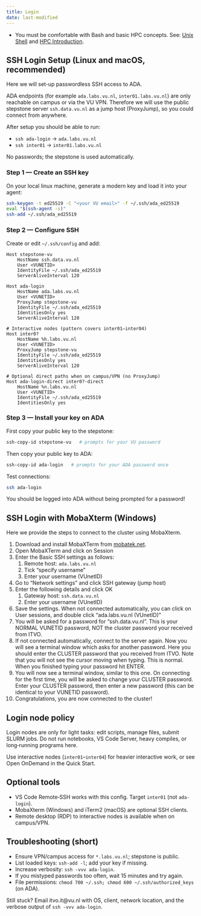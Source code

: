 ```yaml
---
title: Login
date: last-modified
---
```

::: {.callout-warning title="Prerequisites"}
- You must be comfortable with Bash and basic HPC concepts. See: [Unix Shell](https://swcarpentry.github.io/shell-novice/) and [HPC Introduction](https://carpentries-incubator.github.io/hpc-intro/).
:::

## SSH Login Setup (Linux and macOS, recommended)

Here we will set-up passwordless SSH access to ADA. 

ADA endpoints (for example `ada.labs.vu.nl`, `inter01.labs.vu.nl`) are only reachable on campus or via the VU VPN. Therefore we will use the public stepstone server `ssh.data.vu.nl` as a jump host (ProxyJump), so you could connect from anywhere.

::: {.callout-tip title="End state"}
After setup you should be able to run:

- `ssh ada-login` → `ada.labs.vu.nl`
- `ssh inter01` → `inter01.labs.vu.nl`

No passwords; the stepstone is used automatically.
:::

### Step 1 — Create an SSH key

On your local linux machine, generate a modern key and load it into your agent:

```sh
ssh-keygen -t ed25519 -C "<your VU email>" -f ~/.ssh/ada_ed25519
eval "$(ssh-agent -s)"
ssh-add ~/.ssh/ada_ed25519
```

### Step 2 — Configure SSH

Create or edit `~/.ssh/config` and add:

```sshconfig
Host stepstone-vu
    HostName ssh.data.vu.nl
    User <VUNETID>
    IdentityFile ~/.ssh/ada_ed25519
    ServerAliveInterval 120

Host ada-login
    HostName ada.labs.vu.nl
    User <VUNETID>
    ProxyJump stepstone-vu
    IdentityFile ~/.ssh/ada_ed25519
    IdentitiesOnly yes
    ServerAliveInterval 120

# Interactive nodes (pattern covers inter01–inter04)
Host inter0?
    HostName %h.labs.vu.nl
    User <VUNETID>
    ProxyJump stepstone-vu
    IdentityFile ~/.ssh/ada_ed25519
    IdentitiesOnly yes
    ServerAliveInterval 120

# Optional direct paths when on campus/VPN (no ProxyJump)
Host ada-login-direct inter0?-direct
    HostName %n.labs.vu.nl
    User <VUNETID>
    IdentityFile ~/.ssh/ada_ed25519
    IdentitiesOnly yes
```

### Step 3 — Install your key on ADA

First copy your public key to the stepstone:

```sh
ssh-copy-id stepstone-vu   # prompts for your VU password 
```

Then copy your public key to ADA:

```sh
ssh-copy-id ada-login   # prompts for your ADA password once
```

Test connections:

```sh
ssh ada-login
```

You should be logged into ADA without being prompted for a password!

## SSH Login with MobaXterm (Windows)
Here we provide the steps to connect to the cluster using MobaXterm.

1. Download and install MobaXTerm from [mobatek.net](https://mobaxterm.mobatek.net/download.html).
2. Open MobaXTerm and click on Session
3. Enter the Basic SSH settings as follows:
   1. Remote host: `ada.labs.vu.nl`
   2. Tick "specify username"
   3. Enter your username (VUnetID)
4. Go to "Network settings" and click SSH gateway (jump host)
5. Enter the following details and click OK
   1. Gateway host: `ssh.data.vu.nl`
   2. Enter your username (VUnetID)
6. Save the settings. When not connected automatically, you can click on User sessions, and double click "ada.labs.vu.nl (VUnetID)"
7. You will be asked for a password for "ssh.data.vu.nl". This is your NORMAL VUNETID password, NOT the cluster password your received from ITVO.
8. If not connected automatically, connect to the server again. Now you will see a terminal window which asks for another password. Here you should enter the CLUSTER password that you received from ITVO. Note that you will not see the cursor moving when typing. This is normal. When you finished typing your password hit ENTER.
9. You will now see a terminal window, similar to this one. On connecting for the first time, you will be asked to change your CLUSTER password. Enter your CLUSTER password, then enter a new password (this can be identical to your VUNETID password).
10. Congratulations, you are now connected to the cluster! 

## Login node policy

::: {.callout-danger title="Strict rule on login nodes"}
Login nodes are only for light tasks: edit scripts, manage files, submit SLURM jobs. Do not run notebooks, VS Code Server, heavy compiles, or long‑running programs here.
:::

Use interactive nodes (`inter01`–`inter04`) for heavier interactive work, or see Open OnDemand in the Quick Start.

## Optional tools

- VS Code Remote‑SSH works with this config. Target `inter01` (not `ada-login`).
- MobaXterm (Windows) and iTerm2 (macOS) are optional SSH clients.
- Remote desktop (RDP) to interactive nodes is available when on campus/VPN.

## Troubleshooting (short)

- Ensure VPN/campus access for `*.labs.vu.nl`; stepstone is public.
- List loaded keys: `ssh-add -l`; add your key if missing.
- Increase verbosity: `ssh -vvv ada-login`.
- If you mistyped passwords too often, wait 15 minutes and try again.
- File permissions: `chmod 700 ~/.ssh; chmod 600 ~/.ssh/authorized_keys` (on ADA).

Still stuck? Email itvo.it@vu.nl with OS, client, network location, and the verbose output of `ssh -vvv ada-login`.

